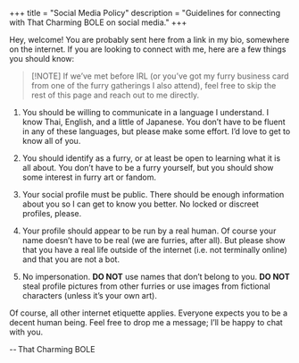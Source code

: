 +++
title = "Social Media Policy"
description = "Guidelines for connecting with That Charming BOLE on social media."
+++

Hey, welcome!
You are probably sent here from a link in my bio, somewhere on the internet.
If you are looking to connect with me, here are a few things you should know:

> \[!NOTE]
> If we’ve met before IRL <span class="muted">
> (or you’ve got my furry business card
> from one of the furry gatherings I also attend)</span>,
> feel free to skip the rest of this page and reach out to me directly.

1. You should be willing to communicate in a language I understand.
   I know Thai, English, and a little of Japanese.
   <span class="muted">You don’t have to be fluent in any of these languages,
   but please make some effort.
   I’d love to get to know all of you.</span>

2. You should identify as a furry,
   or at least be open to learning what it is all about.
   <span class="muted">You don’t have to be a furry yourself,
   but you should show some interest in furry art or fandom.</span>

3. Your social profile must be public.
   There should be enough information about you so I can get to know you better.
   <span class="muted">No locked or discreet profiles, please.</span>

4. Your profile should appear to be run by a real human.
   <span class="muted">Of course your name doesn’t have to be real
   (we are furries, after all).</span>
   But please show that you have a real life outside of the internet
   <span class="muted">(i.e. not terminally online)</span>
   and that you are not a bot.

5. No impersonation.
   **DO NOT** use names that don’t belong to you.
   **DO NOT** steal profile pictures from other furries
   or use images from fictional characters
   <span class="muted">(unless it’s your own art)</span>.

Of course, all other internet etiquette applies.
Everyone expects you to be a decent human being.
Feel free to drop me a message; I’ll be happy to chat with you.

\-- That Charming BOLE
